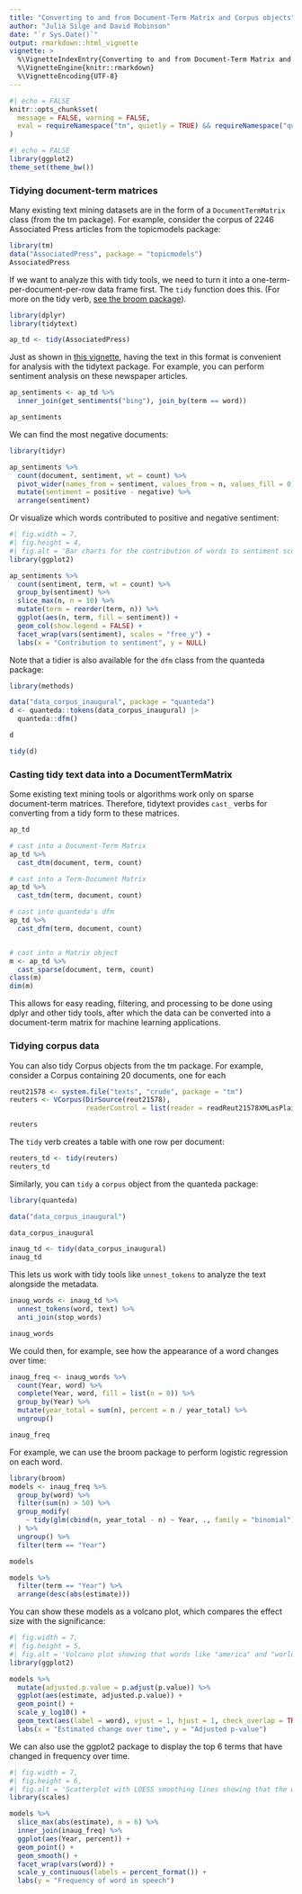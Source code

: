 ```yaml
---
title: "Converting to and from Document-Term Matrix and Corpus objects"
author: "Julia Silge and David Robinson"
date: "`r Sys.Date()`"
output: rmarkdown::html_vignette
vignette: >
  %\VignetteIndexEntry{Converting to and from Document-Term Matrix and Corpus objects}
  %\VignetteEngine{knitr::rmarkdown}
  %\VignetteEncoding{UTF-8}
---
```


```r
#| echo = FALSE
knitr::opts_chunk$set(
  message = FALSE, warning = FALSE,
  eval = requireNamespace("tm", quietly = TRUE) && requireNamespace("quanteda", quietly = TRUE) && requireNamespace("topicmodels", quietly = TRUE) && requireNamespace("ggplot2", quietly = TRUE)
)
```

```r
#| echo = FALSE
library(ggplot2)
theme_set(theme_bw())
```

### Tidying document-term matrices

Many existing text mining datasets are in the form of a `DocumentTermMatrix` class (from the tm package). For example, consider the corpus of 2246 Associated Press articles from the topicmodels package:

```r
library(tm)
data("AssociatedPress", package = "topicmodels")
AssociatedPress
```

If we want to analyze this with tidy tools, we need to turn it into a one-term-per-document-per-row data frame first. The `tidy` function does this. (For more on the tidy verb, [see the broom package](https://github.com/dgrtwo/broom)).

```r
library(dplyr)
library(tidytext)

ap_td <- tidy(AssociatedPress)
```

Just as shown in [this vignette](tidytext.html), having the text in this format is convenient for analysis with the tidytext package. For example, you can perform sentiment analysis on these newspaper articles.

```r
ap_sentiments <- ap_td %>%
  inner_join(get_sentiments("bing"), join_by(term == word))

ap_sentiments
```

We can find the most negative documents:

```r
library(tidyr)

ap_sentiments %>%
  count(document, sentiment, wt = count) %>%
  pivot_wider(names_from = sentiment, values_from = n, values_fill = 0) %>%
  mutate(sentiment = positive - negative) %>%
  arrange(sentiment)
```

Or visualize which words contributed to positive and negative sentiment:

```r
#| fig.width = 7,
#| fig.height = 4,
#| fig.alt = 'Bar charts for the contribution of words to sentiment scores. The words "like" and "work" contribute the most to positive sentiment, and the words "killed" and "death" contribute the most to negative sentiment'
library(ggplot2)

ap_sentiments %>%
  count(sentiment, term, wt = count) %>%
  group_by(sentiment) %>%
  slice_max(n, n = 10) %>%
  mutate(term = reorder(term, n)) %>%
  ggplot(aes(n, term, fill = sentiment)) +
  geom_col(show.legend = FALSE) +
  facet_wrap(vars(sentiment), scales = "free_y") +
  labs(x = "Contribution to sentiment", y = NULL)
```

Note that a tidier is also available for the `dfm` class from the quanteda package:

```r
library(methods)

data("data_corpus_inaugural", package = "quanteda")
d <- quanteda::tokens(data_corpus_inaugural) |>
  quanteda::dfm()

d

tidy(d)
```

### Casting tidy text data into a DocumentTermMatrix

Some existing text mining tools or algorithms work only on sparse document-term matrices. Therefore, tidytext provides `cast_` verbs for converting from a tidy form to these matrices.

```r
ap_td

# cast into a Document-Term Matrix
ap_td %>%
  cast_dtm(document, term, count)

# cast into a Term-Document Matrix
ap_td %>%
  cast_tdm(term, document, count)

# cast into quanteda's dfm
ap_td %>%
  cast_dfm(term, document, count)


# cast into a Matrix object
m <- ap_td %>%
  cast_sparse(document, term, count)
class(m)
dim(m)
```

This allows for easy reading, filtering, and processing to be done using dplyr and other tidy tools, after which the data can be converted into a document-term matrix for machine learning applications.

### Tidying corpus data

You can also tidy Corpus objects from the tm package. For example, consider a Corpus containing 20 documents, one for each

```r
reut21578 <- system.file("texts", "crude", package = "tm")
reuters <- VCorpus(DirSource(reut21578),
                   readerControl = list(reader = readReut21578XMLasPlain))

reuters
```

The `tidy` verb creates a table with one row per document:

```r
reuters_td <- tidy(reuters)
reuters_td
```

Similarly, you can `tidy` a `corpus` object from the quanteda package:

```r
library(quanteda)

data("data_corpus_inaugural")

data_corpus_inaugural

inaug_td <- tidy(data_corpus_inaugural)
inaug_td
```

This lets us work with tidy tools like `unnest_tokens` to analyze the text alongside the metadata.

```r
inaug_words <- inaug_td %>%
  unnest_tokens(word, text) %>%
  anti_join(stop_words)

inaug_words
```

We could then, for example, see how the appearance of a word changes over time:

```r
inaug_freq <- inaug_words %>%
  count(Year, word) %>%
  complete(Year, word, fill = list(n = 0)) %>%
  group_by(Year) %>%
  mutate(year_total = sum(n), percent = n / year_total) %>%
  ungroup()

inaug_freq
```

For example, we can use the broom package to perform logistic regression on each word.

```r
library(broom)
models <- inaug_freq %>%
  group_by(word) %>%
  filter(sum(n) > 50) %>%
  group_modify(
    ~ tidy(glm(cbind(n, year_total - n) ~ Year, ., family = "binomial"))
  ) %>%
  ungroup() %>%
  filter(term == "Year")

models

models %>%
  filter(term == "Year") %>%
  arrange(desc(abs(estimate)))
```

You can show these models as a volcano plot, which compares the effect size with the significance:

```r
#| fig.width = 7,
#| fig.height = 5,
#| fig.alt = 'Volcano plot showing that words like "america" and "world" have increased over time with small p-values, while words like "public" and "institution" have decreased'
library(ggplot2)

models %>%
  mutate(adjusted.p.value = p.adjust(p.value)) %>%
  ggplot(aes(estimate, adjusted.p.value)) +
  geom_point() +
  scale_y_log10() +
  geom_text(aes(label = word), vjust = 1, hjust = 1, check_overlap = TRUE) +
  labs(x = "Estimated change over time", y = "Adjusted p-value")
```

We can also use the ggplot2 package to display the top 6 terms that have changed in frequency over time.

```r
#| fig.width = 7,
#| fig.height = 6,
#| fig.alt = 'Scatterplot with LOESS smoothing lines showing that the words "america", "americans", "century", "children", "democracy", and "god" have increased over time'
library(scales)

models %>%
  slice_max(abs(estimate), n = 6) %>%
  inner_join(inaug_freq) %>%
  ggplot(aes(Year, percent)) +
  geom_point() +
  geom_smooth() +
  facet_wrap(vars(word)) +
  scale_y_continuous(labels = percent_format()) +
  labs(y = "Frequency of word in speech")
```


